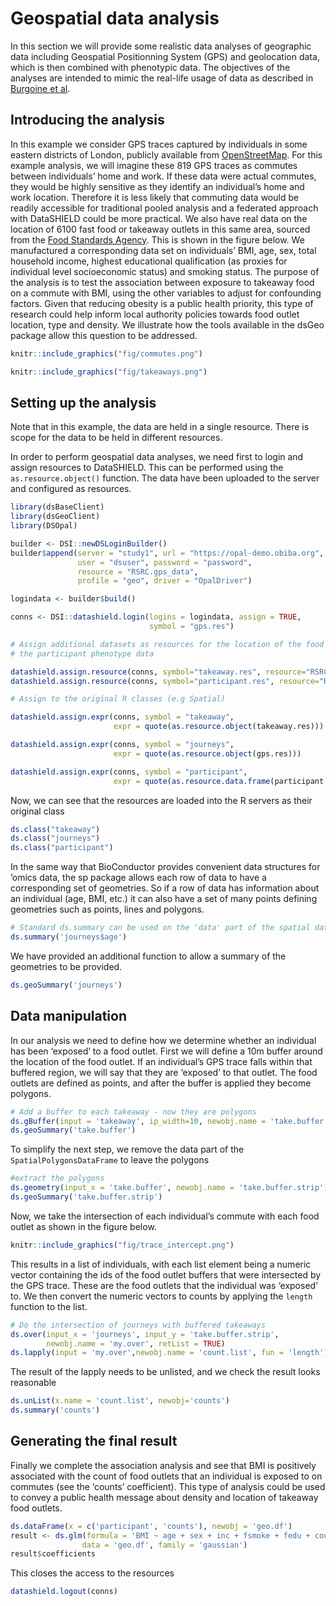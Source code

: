 # Geospatial data analysis {#GIS}

In this section we will provide some realistic data analyses of geographic data including Geospatial Positionning System (GPS) and geolocation data, which is then combined with phenotypic data.  The objectives of the analyses are intended to mimic the real-life usage of data as described in [Burgoine et al](https://doi.org/10.1136/bmj.g1464).

## Introducing the analysis

In this example we consider GPS traces captured by individuals in some eastern districts of London, publicly available from [OpenStreetMap](https://www.openstreetmap.org/).  For this example analysis, we will imagine these 819 GPS traces as commutes between individuals' home and work. If these data were actual commutes, they would be highly sensitive as they identify an individual’s home and work location. Therefore it is less likely that commuting data would be readily accessible for traditional pooled analysis and a federated approach with DataSHIELD could be more practical. We also have real data on the location of 6100 fast food or takeaway outlets in this same area, sourced from the [Food Standards Agency](https://api.ratings.food.gov.uk/). This is shown in the figure below. We manufactured a corresponding data set on individuals’ BMI, age, sex, total household income, highest educational qualification (as proxies for individual level socioeconomic status) and smoking status. The purpose of the analysis is to test the association between exposure to takeaway food on a commute with BMI, using the other variables to adjust for confounding factors. Given that reducing obesity is a public health priority, this type of research could help inform local authority policies towards food outlet location, type and density. We illustrate how the tools available in the dsGeo package allow this question to be addressed.

```r
knitr::include_graphics("fig/commutes.png")
```
```r
knitr::include_graphics("fig/takeaways.png")
```

## Setting up the analysis
Note that in this example, the data are held in a single resource. There is scope for the data to be held in different resources.
 
In order to perform geospatial data analyses, we need first to login and assign resources to DataSHIELD. This can be performed using the `as.resource.object()` function. The data have been uploaded to the server and configured as resources.

```r
library(dsBaseClient)
library(dsGeoClient)
library(DSOpal)

builder <- DSI::newDSLoginBuilder()
builder$append(server = "study1", url = "https://opal-demo.obiba.org", 
               user = "dsuser", password = "password", 
               resource = "RSRC.gps_data", 
               profile = "geo", driver = "OpalDriver")

logindata <- builder$build()

conns <- DSI::datashield.login(logins = logindata, assign = TRUE, 
                               symbol = "gps.res")

# Assign additional datasets as resources for the location of the food outlets / takeaways and
# the participant phenotype data

datashield.assign.resource(conns, symbol="takeaway.res", resource="RSRC.takeaway_gps")
datashield.assign.resource(conns, symbol="participant.res", resource="RSRC.gps_participant")

# Assign to the original R classes (e.g Spatial)

datashield.assign.expr(conns, symbol = "takeaway",
                       expr = quote(as.resource.object(takeaway.res)))

datashield.assign.expr(conns, symbol = "journeys",
                       expr = quote(as.resource.object(gps.res)))

datashield.assign.expr(conns, symbol = "participant",
                       expr = quote(as.resource.data.frame(participant.res)))

```
Now, we can see that the resources are loaded into the R servers as their original class

```r
ds.class("takeaway")
ds.class("journeys")
ds.class("participant")
```

In the same way that BioConductor provides convenient data structures for 'omics data, the sp package allows each row of data to have a corresponding set of geometries. So if a row of data has information about an individual (age, BMI, etc.) it can also have a set of many points defining geometries such as points, lines and polygons.

```r
# Standard ds.summary can be used on the 'data' part of the spatial dataframe
ds.summary('journeys$age')
```

We have provided an additional function to allow a summary of the geometries to be provided.

```r
ds.geoSummary('journeys')
```

## Data manipulation

In our analysis we need to define how we determine whether an individual has been 'exposed' to a food outlet. First we will define a 10m buffer around the location of the food outlet. If an individual's GPS trace falls within that buffered region, we will say that they are 'exposed' to that outlet. The food outlets are defined as points, and after the buffer is applied they become polygons.

```r
# Add a buffer to each takeaway - now they are polygons
ds.gBuffer(input = 'takeaway', ip_width=10, newobj.name = 'take.buffer', by_id=TRUE)
ds.geoSummary('take.buffer')
```

To simplify the next step, we remove the data part of the `SpatialPolygonsDataFrame` to leave the polygons

```r
#extract the polygons
ds.geometry(input_x = 'take.buffer', newobj.name = 'take.buffer.strip')
ds.geoSummary('take.buffer.strip')
```

Now, we take the intersection of each individual's commute with each food outlet as shown in the figure below.

```r
knitr::include_graphics("fig/trace_intercept.png")
```

This results in a list of individuals, with each list element being a numeric vector containing the ids of the food outlet buffers that were intersected by the GPS trace. These are the food outlets that the individual was 'exposed' to. We then convert the numeric vectors to counts by applying the `length` function to the list.

```r
# Do the intersection of journeys with buffered takeaways
ds.over(input_x = 'journeys', input_y = 'take.buffer.strip',
        newobj.name = 'my.over', retList = TRUE)
ds.lapply(input = 'my.over',newobj.name = 'count.list', fun = 'length')
```

The result of the lapply needs to be unlisted, and we check the result looks reasonable

```r
ds.unList(x.name = 'count.list', newobj='counts')
ds.summary('counts')
```

## Generating the final result

Finally we complete the association analysis and see that BMI is positively associated with the count of food outlets that an individual is exposed to on commutes (see the 'counts' coefficient). This type of analysis could be used to convey a public health message about density and location of takeaway food outlets. 

```r
ds.dataFrame(x = c('participant', 'counts'), newobj = 'geo.df')
result <- ds.glm(formula = 'BMI ~ age + sex + inc + fsmoke + fedu + counts', 
                data = 'geo.df', family = 'gaussian')
result$coefficients
```


This closes the access to the resources

```r
datashield.logout(conns)
```